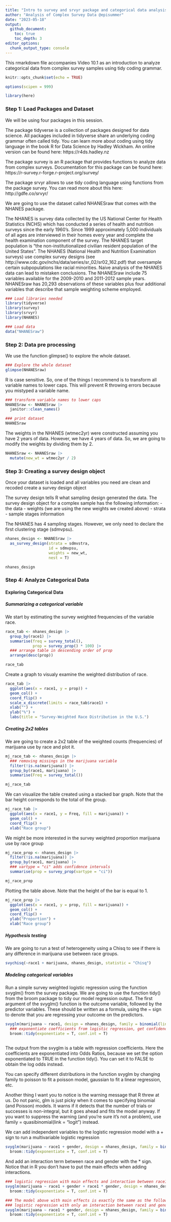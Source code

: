 ```yaml
---
title: "Intro to survey and srvyr package and categorical data analysis in tidy R"
author: "Analysis of Complex Survey Data @episummer"
date: "2023-05-18"
output: 
  github_document:
    toc: true
    toc_depth: 3
editor_options: 
  chunk_output_type: console
---
```


This rmarkdown file accompanies Video 10.1 as an introduction to analyze categorical data from complex survey samples using tidy coding grammar.

```r
knitr::opts_chunk$set(echo = TRUE)

options(scipen = 999)

library(here)
```

### Step 1: Load Packages and Dataset
We will be using four packages in this session. 

The package tidyverse is a collection of packages designed for data science. All packages included in tidyverse share an underlying coding grammar often called tidy. You can learn more about coding using tidy language in the book R for Data Science by Hadley Wickham. An online version can be found here: https://r4ds.hadley.nz

The package survey is an R package that provides functions to analyze data from complex surveys. Documentation for this package can be found here: https://r-survey.r-forge.r-project.org/survey/

The package srvyr allows to use tidy coding language using functions from the package survey. You can read more about this here: http://gdfe.co/srvyr/ 

We are going to use the dataset called NHANESraw that comes with the NHANES package. 

The NHANES is survey data collected by the US National Center for Health Statistics (NCHS) which has conducted a series of health and nutrition surveys since the early 1960’s. Since 1999 approximately 5,000 individuals of all ages are interviewed in their homes every year and complete the health examination component of the survey. The NHANES target population is "the non-institutionalized civilian resident population of the United States". The NHANES (National Health and Nutrition Examination surveys) use complex survey designs (see http://www.cdc.gov/nchs/data/series/sr_02/sr02_162.pdf) that oversample certain subpopulations like racial minorities. Naive analysis of the NHANES data can lead to mistaken conclusions. 
The NHANESraw include 75 variables available for the 2009-2010 and 2011-2012 sample years. NHANESraw has 20,293 observations of these variables plus four additional variables that describe that sample weighting scheme employed.

```r
### Load libraries needed
library(tidyverse)
library(survey)
library(srvyr)
library(NHANES)

### Load data
data("NHANESraw")
```

### Step 2: Data pre processing
We use the function glimpse() to explore the whole dataset. 

```r
### Explore the whole dataset
glimpse(NHANESraw)

```

R is case sensitive. So, one of the things I recommend is to transform all variable names to lower caps. This will prevent R throwing errors because you mistyped a variable name.

```r
### transform variable names to lower caps
NHANESraw <- NHANESraw |>
  janitor::clean_names()

### print dataset
NHANESraw

```

The weights in the NHANES (wtmec2yr) were constructed assuming you have 2 years of data. However, we have 4 years of data. So, we are going to modify the weights by dividing them by 2.

```r
NHANESraw <- NHANESraw |> 
  mutate(new_wt = wtmec2yr / 2)

```

### Step 3: Creating a survey design object 

Once your dataset is loaded and all variables you need are clean and recoded create a survey design object

The survey design tells R what sampling design generated the data.
The survey design object for a complex sample has the following information:
- the data
- weights (we are using the new weights we created above) 
- strata
- sample stages information

The NHANES has 4 sampling stages. However, we only need to declare the first clustering stage (sdmvpsu).

```r
nhanes_design <- NHANESraw |> 
  as_survey_design(strata = sdmvstra, 
                   id = sdmvpsu, 
                   weights = new_wt, 
                   nest = T)

nhanes_design

```

### Step 4: Analyze Categorical Data

#### Exploring Categorical Data
##### Summarizing a categorical variable

We start by estimating the survey weighted frequencies of the variable race.
```r
race_tab <- nhanes_design |> 
  group_by(race1) |>
  summarise(freq = survey_total(), 
            prop = survey_prop() * 100) |>
  ### arrange table in descending order of prop
  arrange(desc(prop))

race_tab
```

Create a graph to visualy examine the weighted distribution of race.
```r
race_tab |>
  ggplot(aes(x = race1, y = prop)) + 
  geom_col() + 
  coord_flip() +
  scale_x_discrete(limits = race_tab$race1) + 
  xlab("") +
  ylab("%") +
  labs(title = "Survey-Weighted Race Distribution in the U.S.")
```


##### Creating 2x2 tables
We are going to create a 2x2 table of the weighted counts (frequencies) of marijuana use by race and plot it.
```r
mj_race_tab <- nhanes_design |>
  ### removing missings in the marijuana variable
  filter(!is.na(marijuana)) |>
  group_by(race1, marijuana) |>
  summarise(Freq = survey_total())

mj_race_tab
```

We can visualize the table created using a stacked bar graph. Note that the bar height corresponds to the total of the group.
```r
mj_race_tab |> 
  ggplot(aes(x = race1, y = Freq, fill = marijuana)) +
  geom_col() + 
  coord_flip() + 
  xlab("Race group")
```

We might be more interested in the survey weighted proportion marijuana use by race group
```r
mj_race_prop <- nhanes_design |>
  filter(!is.na(marijuana)) |>
  group_by(race1, marijuana) |>
  ### vartype = "ci" adds confidence intervals
  summarise(prop = survey_prop(vartype = "ci"))

mj_race_prop
```

Plotting the table above. Note that the height of the bar is equal to 1.
```r
mj_race_prop |> 
  ggplot(aes(x = race1, y = prop, fill = marijuana)) + 
  geom_col() + 
  coord_flip() +
  ylab("Proportion") + 
  xlab("Race group")

```

##### Hypothesis testing
We are going to run a test of heterogeneity using a Chisq to see if there is any difference in marijuana use between race groups.
```r
svychisq(~race1 + marijuana, nhanes_design, statistic = "Chisq")

```

##### Modeling categorical variables 
Run a simple survey weighted logistic regression using the function svyglm() from the survey package. We are going to use the function tidy() from the broom package to tidy our model regression output. The first argument of the svyglm() function is the outcome variable, followed by the predictor variables. These should be written as a formula, using the ~ sign to denote that you are regressing your outcome on the predictors.

```r
svyglm(marijuana ~ race1, design = nhanes_design, family = binomial(link = "logit")) |>
  ### exponentiate coefficients from logistic regression, get confidence intervals
  broom::tidy(exponentiate = T, conf.int = T)
  
```

The output from the svyglm is a table with regression coefficients. Here the coefficients are exponentiated into Odds Ratios, because we set the option exponentiated to TRUE in the function tidy(). You can set it to FALSE to obtain the log odds instead. 

You can specify different distributions in the function svyglm by changing family to poisson to fit a poisson model, gaussian to fit a linear regression, etc. 

Another thing I want you to notice is the warning message that R threw at us. Do not panic, glm is just picky when it comes to specifying binomial (and Poisson) models. It warns if it detects that the number of trials or successes is non-integral, but it goes ahead and fits the model anyway. If you want to suppress the warning (and you're sure it's not a problem), use family = quasibinomial(link = "logit") instead.

We can add independent variables to the logistic regression model with a + sign to run a multivariable logistic regression
```r
svyglm(marijuana ~ race1 + gender, design = nhanes_design, family = binomial(link = "logit")) |>
  broom::tidy(exponentiate = T, conf.int = T)
```

And add an interaction term between race and gender with the * sign. Notice that in R you don't have to put the main effects when adding interactions.
```r
### logistic regression with main effects and interaction between race1 and gender (race1 * gender)
svyglm(marijuana ~ race1 + gender + race1 * gender, design = nhanes_design, family = binomial(link = "logit")) |>
  broom::tidy(exponentiate = T, conf.int = T)

### The model above with main effects is exactly the same as the following model with just the interaction term (without the main effects)
### logistic regression with only an interaction between race1 and gender (race1 * gender)
svyglm(marijuana ~ race1 * gender, design = nhanes_design, family = binomial(link = "logit")) |>
  broom::tidy(exponentiate = T, conf.int = T)
```